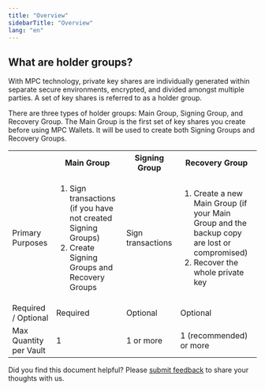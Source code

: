 ```yaml
---
title: "Overview"
sidebarTitle: "Overview"
lang: "en"
---
```


## What are holder groups?

With MPC technology, private key shares are individually generated within separate secure environments, encrypted, and divided amongst multiple parties. A set of key shares is referred to as a holder group.

There are three types of holder groups: Main Group, Signing Group, and Recovery Group. The Main Group is the first set of key shares you create before using MPC Wallets. It will be used to create both Signing Groups and Recovery Groups.
<table class="six-columns">
  <tr>
    <th></th>
    <th>Main Group</th>
    <th>Signing Group</th>
    <th>Recovery Group</th>
  </tr>
  <tr>
    <td>Primary Purposes</td>
    <td>
      <ol>
        <li>Sign transactions (if you have not created Signing Groups)</li>
        <li>Create Signing Groups and Recovery Groups</li>
      </ol>
    </td>
    <td>Sign transactions</td>
    <td>
      <ol>
        <li>Create a new Main Group (if your Main Group and the backup copy are lost or compromised)</li>
        <li>Recover the whole private key</li>
      </ol>
    </td>
  </tr>
  <tr>
    <td>Required / Optional</td>
    <td>Required</td>
    <td>Optional</td>
    <td>Optional</td>
  </tr>
  <tr>
    <td>Max Quantity per Vault</td>
    <td>1</td>
    <td>1 or more</td>
    <td>1 (recommended) or more</td>
  </tr>
</table>


<Tip>Did you find this document helpful? Please [submit feedback](https://forms.zohopublic.com/cobo/form/DocumentFeedbackForm/formperma/QvLOhxJv1_JMsJ-1dleZ8Itb_7rzN-LtgvsDdxosoVI?referrername=manuals) to share your thoughts with us.</Tip>